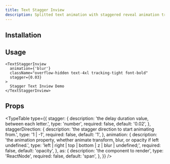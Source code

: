 ```yaml
---
title: Text Stagger Inview
description: Splitted text animation with staggered reveal animation triggered by view, You can easily customize by controlling the animation property (transform, opacity, blur) and the stagger value, and the transition.
---
```


<ComponentPreview name="text-stagger-inview-demo" />

## Installation

<ComponentInstallation name="text-stagger-inview" />

## Usage

```tsx
<TextStaggerInview
  animation={'blur'}
  className="overflow-hidden text-4xl tracking-tight font-bold"
  stagger={0.03}
>
  Stagger Text Inview Demo
</TextStaggerInview>
```

## Props

<TypeTable
  type={{
    stagger: {
      description: 'the delay duration value, between each letter.',
      type: 'number',
      required: false,
      default: '0.02',
    },
    staggerDirection: {
      description: 'the stagger direction to start animating from.',
      type: '1 | -1',
      required: false,
      default: '1',
    },
    animation: {
      description:
        'the animation property, whether animate transform, blur, or opacity if left undefined.',
      type: 'left | right | top | bottom | z | blur | undefined;',
      required: false,
      default: 'opacity',
    },
    as: {
      description: 'the component to render',
      type: 'ReactNode',
      required: false,
      default: 'span',
    },
  }}
/>
